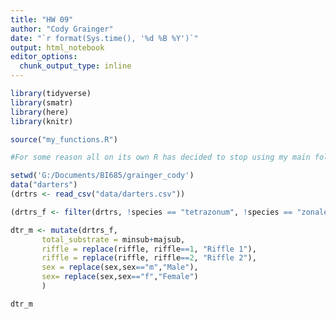```yaml
---
title: "HW 09"
author: "Cody Grainger"
date: "`r format(Sys.time(), '%d %B %Y')`"
output: html_notebook
editor_options: 
  chunk_output_type: inline
---
```


```r
library(tidyverse)
library(smatr)
library(here)
library(knitr)
```
```r
source("my_functions.R")
```

```r
#For some reason all on its own R has decided to stop using my main folder as the working directory. I have changed nothing about how I import data either. When i use getwd() my console tells me my project folder grainger_cody is the WD ("G:/Documents/BI685/grainger_cody" to be exact) yet when i run "read_csv("data/darters.csv")" it says "Error: 'data/darters.csv' does not exist in current working directory ('G:/Documents/BI685/grainger_cody/hw09')" . This has not been an issue the entire class until now. It does work when I manually set the WD in the chunk so I might have to do that every chunk

setwd('G:/Documents/BI685/grainger_cody')
data("darters")
(drtrs <- read_csv("data/darters.csv"))

(drtrs_f <- filter(drtrs, !species == "tetrazonum", !species == "zonale"))

```

```r
dtr_m <- mutate(drtrs_f,
       total_substrate = minsub+majsub,
       riffle = replace(riffle, riffle==1, "Riffle 1"),
       riffle = replace(riffle, riffle==2, "Riffle 2"),
       sex = replace(sex,sex=="m","Male"),
       sex= replace(sex,sex=="f","Female")
       )

dtr_m
```

